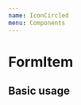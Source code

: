 ```yaml
---
name: IconCircled
menu: Components
---
```




# FormItem

<PropsTable of={IconCircledDocz} />

## Basic usage

<Playground>
  <IconCircled
    Asset={SvgEth}
    bg="secondary"
    color="primary"
    width={30}
    height={30}
  />
  <IconCircled
    Asset={SvgPoly}
    bg="secondary"
    color="primary"
    width={30}
    height={30}
  />
  <IconCircled
    Asset={SvgAccount}
    bg="secondary"
    color="primary"
    width={30}
    height={30}
  />
  <IconCircled
    Asset={SvgToken}
    bg="secondary"
    color="primary"
    width={30}
    height={30}
    scale={0.95}
  />
</Playground>
